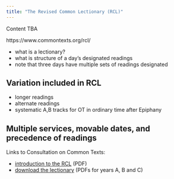 ```yaml
---
title: "The Revised Common Lectionary (RCL)"
---
```


:::{.callout-caution}
Content TBA
:::


https://www.commontexts.org/rcl/


- what is a lectionary?
- what is structure of a day's designated readings
- note that three days have multiple sets of readings designated

## Variation included in RCL

- longer readings
- alternate readings
- systematic A,B tracks for OT in ordinary time after Epiphany


## Multiple services, movable dates, and precedence of readings






Links to Consultation on Common Texts:

- [introduction to the RCL](https://www.commontexts.org/wp-content/uploads/2015/11/RCL_Introduction_Web.pdf) (PDF)
- [download the lectionary](https://www.commontexts.org/rcl/download/) (PDFs for years A, B and C)
